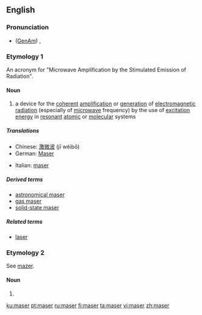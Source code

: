 ==English==
{{wikipedia}}

===Pronunciation===
* ([[GenAm]]) {{IPA|/ˈmeɪzɚ/}}, {{SAMPA|/"meIz@`/}}
*: {{rhymes|eɪzə(r)}}

===Etymology 1===
An acronym for "Microwave Amplification by the Stimulated Emission of Radiation".

====Noun====
{{en-noun}}

# {{physics}} a device for the [[coherent]] [[amplification]] or [[generation]] of [[electromagnetic radiation]] (especially of [[microwave]] frequency) by the use of [[excitation energy]] in [[resonant]] [[atomic]] or [[molecular]] systems

=====Translations=====
{{trans-top|beam of microwaves}}
* Chinese: [[激微波]] (jī wéibō)
* German: [[Maser]] {{m}}
{{trans-mid}}
* Italian: [[maser]] {{m}}
{{trans-bottom}}

=====Derived terms=====
* [[astronomical maser]]
* [[gas maser]]
* [[solid-state maser]]

=====Related terms=====
* [[laser]]

===Etymology 2===
See [[mazer]].

====Noun====
{{en-noun}}

# {{obsolete spelling of|mazer}}

[[ku:maser]]
[[pt:maser]]
[[ru:maser]]
[[fi:maser]]
[[ta:maser]]
[[vi:maser]]
[[zh:maser]]